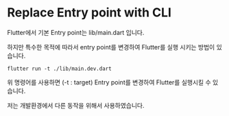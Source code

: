 # Replace Entry point with CLI

Flutter에서 기본 Entry point는 lib/main.dart 입니다.

하지만 특수한 목적에 따라서 entry point를 변경하여 Flutter를 실행 시키는 방법이 있습니다.

```shell
flutter run -t ./lib/main.dev.dart
```

위 명령어를 사용하면 (-t : target) Entry point를 변경하여 Flutter를 실행시킬 수 있습니다.

저는 개발환경에서 다른 동작을 위해서 사용하였습니다.